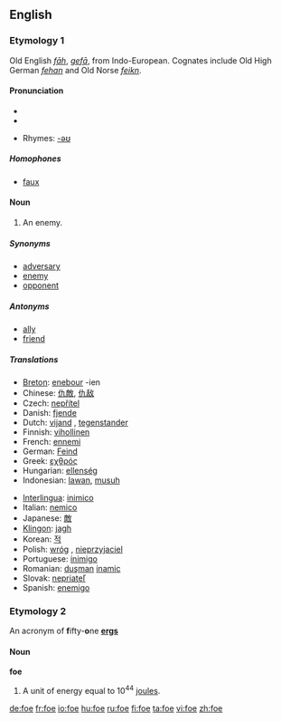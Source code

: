 {{see|FoE|FOE}}
==English==

===Etymology 1===
Old English ''[[fah|fāh]]'', ''[[gefa|gefā]]'', from Indo-European. Cognates include Old High German ''[[fehan]]'' and Old Norse ''[[feikn]]''.

{{rfc-level|check placement of Pronunciation}}

====Pronunciation====
* {{IPA|/fəʊ/}}
*{{audio|en-us-foe.ogg|Audio (US)}}

* Rhymes: [[Rhymes:English:-əʊ|-əʊ]]

=====Homophones=====
*[[faux]]

====Noun====
{{en-noun}}

# An enemy.

=====Synonyms=====
*[[adversary]]
*[[enemy]]
*[[opponent]]

=====Antonyms=====
*[[ally]]
*[[friend]]

=====Translations=====
{{top}}
*[[Breton]]: [[enebour]] {{m}} -ien {{p}}
*Chinese: [[仇敵]], [[仇敌]]
*Czech: [[nepřítel]] {{m}}
*Danish: [[fjende]] {{c}}
*Dutch: [[vijand]] {{m}}, [[tegenstander]] {{m}}
*Finnish: [[vihollinen]]
*French: [[ennemi]] {{m}}
*German: [[Feind]] {{m}}
*Greek: [[εχθρός]] {{m}}
*Hungarian: [[ellenség]]
*Indonesian: [[lawan]], [[musuh]]
{{mid}}
*[[Interlingua]]: [[inimico]]
*Italian: [[nemico]] {{m}}
*Japanese: [[敵]]
*[[Klingon]]: [[jagh]]
*Korean: [[적]]
*Polish: [[wróg]] {{m}}, [[nieprzyjaciel]] {{m}}
*Portuguese: [[inimigo]] {{m}}
*Romanian: [[duşman]] {{m}} [[inamic]] {{m}}
*Slovak: [[nepriateľ]] {{m}}
*Spanish: [[enemigo]] {{m}}
{{bottom}}

===Etymology 2===
An acronym of '''f'''ifty-'''o'''ne '''[[erg]]s'''

====Noun====
'''foe'''

# A unit of energy equal to 10<sup>44</sup> [[joule]]s.

[[de:foe]]
[[fr:foe]]
[[io:foe]]
[[hu:foe]]
[[ru:foe]]
[[fi:foe]]
[[ta:foe]]
[[vi:foe]]
[[zh:foe]]